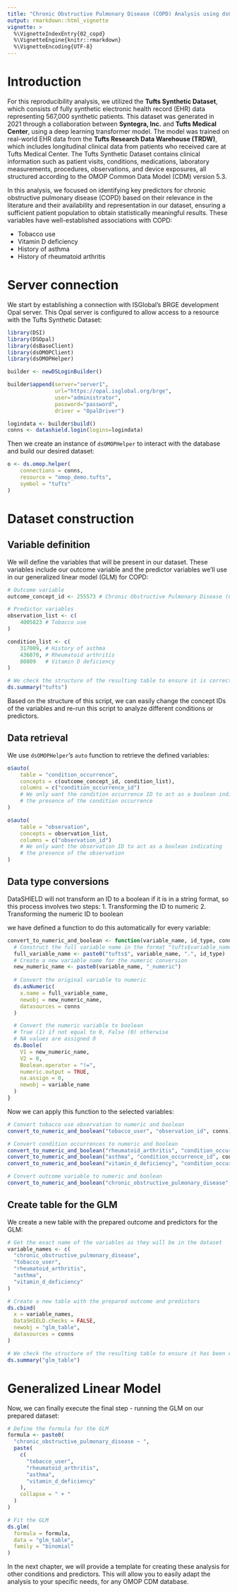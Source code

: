 ```yaml
---
title: "Chronic Obstructive Pulmonary Disease (COPD) Analysis using dsOMOP"
output: rmarkdown::html_vignette
vignette: >
  %\VignetteIndexEntry{02_copd}
  %\VignetteEngine{knitr::rmarkdown}
  %\VignetteEncoding{UTF-8}
---
```


# Introduction

For this reproducibility analysis, we utilized the **Tufts Synthetic Dataset**, which consists of fully synthetic electronic health record (EHR) data representing 567,000 synthetic patients. This dataset was generated in 2021 through a collaboration between **Syntegra, Inc.** and **Tufts Medical Center**, using a deep learning transformer model. The model was trained on real-world EHR data from the **Tufts Research Data Warehouse (TRDW)**, which includes longitudinal clinical data from patients who received care at Tufts Medical Center. The Tufts Synthetic Dataset contains clinical information such as patient visits, conditions, medications, laboratory measurements, procedures, observations, and device exposures, all structured according to the OMOP Common Data Model (CDM) version 5.3.

In this analysis, we focused on identifying key predictors for chronic obstructive pulmonary disease (COPD) based on their relevance in the literature and their availability and representation in our dataset, ensuring a sufficient patient population to obtain statistically meaningful results. These variables have well-established associations with COPD:

- Tobacco use
- Vitamin D deficiency
- History of asthma
- History of rheumatoid arthritis

# Server connection

We start by establishing a connection with ISGlobal's BRGE development Opal server. This Opal server is configured to allow access to a resource with the Tufts Synthetic Dataset:

```r
library(DSI)
library(DSOpal)
library(dsBaseClient)
library(dsOMOPClient)
library(dsOMOPHelper)

builder <- newDSLoginBuilder()

builder$append(server="server1", 
               url="https://opal.isglobal.org/brge",
               user="administrator", 
               password="password", 
               driver = "OpalDriver")

logindata <- builder$build()
conns <- datashield.login(logins=logindata)
```

Then we create an instance of `dsOMOPHelper` to interact with the database and build our desired dataset:

```r
o <- ds.omop.helper(
    connections = conns,
    resource = "omop_demo.tufts", 
    symbol = "tufts"
)
```

# Dataset construction

## Variable definition

We will define the variables that will be present in our dataset. These variables include our outcome variable and the predictor variables we'll use in our generalized linear model (GLM) for COPD:

```r
# Outcome variable
outcome_concept_id <- 255573 # Chronic Obstructive Pulmonary Disease (COPD)

# Predictor variables
observation_list <- c(
    4005823 # Tobacco use
)

condition_list <- c(
    317009, # History of asthma
    436070, # Rheumatoid arthritis
    80809   # Vitamin D deficiency
)

# We check the structure of the resulting table to ensure it is correctly loaded
ds.summary("tufts")
```

Based on the structure of this script, we can easily change the concept IDs of the variables and re-run this script to analyze different conditions or predictors.

## Data retrieval

We use `dsOMOPHelper`'s `auto` function to retrieve the defined variables: 

```r
o$auto(
    table = "condition_occurrence", 
    concepts = c(outcome_concept_id, condition_list),
    columns = c("condition_occurrence_id") 
    # We only want the condition occurrence ID to act as a boolean indicating 
    # the presence of the condition occurrence
)

o$auto(
    table = "observation", 
    concepts = observation_list,
    columns = c("observation_id")
    # We only want the observation ID to act as a boolean indicating 
    # the presence of the observation
)
```

## Data type conversions

DataSHIELD will not transform an ID to a boolean if it is in a string format, so this process involves two steps:
1. Transforming the ID to numeric
2. Transforming the numeric ID to boolean

we have defined a function to do this automatically for every variable:

```r
convert_to_numeric_and_boolean <- function(variable_name, id_type, conns) {
  # Construct the full variable name in the format "tufts$variable_name.id_type"
  full_variable_name <- paste0("tufts$", variable_name, ".", id_type)
  # Create a new variable name for the numeric conversion
  new_numeric_name <- paste0(variable_name, "_numeric")
  
  # Convert the original variable to numeric
  ds.asNumeric(
    x.name = full_variable_name, 
    newobj = new_numeric_name, 
    datasources = conns
  )

  # Convert the numeric variable to boolean
  # True (1) if not equal to 0, False (0) otherwise
  # NA values are assigned 0
  ds.Boole(
    V1 = new_numeric_name, 
    V2 = 0, 
    Boolean.operator = "!=", 
    numeric.output = TRUE, 
    na.assign = 0, 
    newobj = variable_name
  )
}
```

Now we can apply this function to the selected variables:

```r
# Convert tobacco use observation to numeric and boolean
convert_to_numeric_and_boolean("tobacco_user", "observation_id", conns)

# Convert condition occurrences to numeric and boolean
convert_to_numeric_and_boolean("rheumatoid_arthritis", "condition_occurrence_id", conns)
convert_to_numeric_and_boolean("asthma", "condition_occurrence_id", conns) 
convert_to_numeric_and_boolean("vitamin_d_deficiency", "condition_occurrence_id", conns)

# Convert outcome variable to numeric and boolean
convert_to_numeric_and_boolean("chronic_obstructive_pulmonary_disease", "condition_occurrence_id", conns)
```

## Create table for the GLM

We create a new table with the prepared outcome and predictors for the GLM:

```r
# Get the exact name of the variables as they will be in the dataset
variable_names <- c(
  "chronic_obstructive_pulmonary_disease",
  "tobacco_user",
  "rheumatoid_arthritis",
  "asthma",
  "vitamin_d_deficiency"
)

# Create a new table with the prepared outcome and predictors
ds.cbind(
  x = variable_names,
  DataSHIELD.checks = FALSE,
  newobj = "glm_table",
  datasources = conns
)

# We check the structure of the resulting table to ensure it has been created correctly
ds.summary("glm_table")
```

# Generalized Linear Model

Now, we can finally execute the final step - running the GLM on our prepared dataset:

```r
# Define the formula for the GLM
formula <- paste0(
  "chronic_obstructive_pulmonary_disease ~ ", 
  paste(
    c(
      "tobacco_user",
      "rheumatoid_arthritis",
      "asthma",
      "vitamin_d_deficiency"
    ),
    collapse = " + "
  )
)

# Fit the GLM
ds.glm(
  formula = formula, 
  data = "glm_table", 
  family = "binomial"
)
```

In the next chapter, we will provide a template for creating these analysis for other conditions and predictors. This will allow you to easily adapt the analysis to your specific needs, for any OMOP CDM database.
